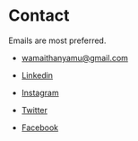 <SEO
  title="Contact"
  description="Wamaitha Nyamu Top Datascientist in Kenya contacts"
/>

# Contact

Emails  are most preferred.

- wamaithanyamu@gmail.com

- [Linkedin](https://linkedin.com/in/wamaithanyamu)
- [Instagram](https://instagram.com/mlforbusiness)
- [Twitter](https://twitter.com/mlforbusiness)
- [Facebook](https://facebook.com/mlforbusiness)
